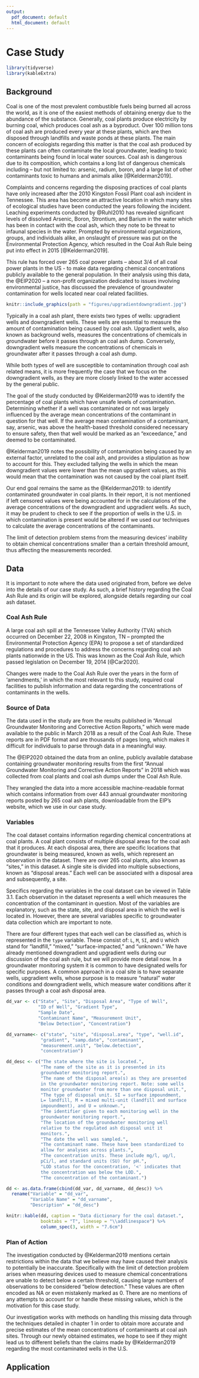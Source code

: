 ```yaml
---
output:
  pdf_document: default
  html_document: default
---
```

# Case Study {#casestudy}

<!--
Each chapter file must start with a chapter header (e.g., # Chapter name). Notice we have also included a label after the chapter name ({# intro}) so we can refer back to this chapter later in the text if want to (e.g., by using \@ref(intro)). This also helps you debut potential issues as you knit.

You can knit chapters all at once using the index file, or individually. When you knit a single chapter, every other chapter will have a one-sentence placeholder to make knitting easier.

You can re-name each chapter file (e.g., change this filename from "01-chap1.Rmd" to "01-introduction.Rmd"), just make sure you also update the filename in the list of rmd files in _bookdown.yml.

The introduction should provide an overview of the work you set out to do and provide structure for the remainder of the document.

-->

```r
library(tidyverse)
library(kableExtra)
```


## Background {#background}

Coal is one of the most prevalent combustible fuels being burned all across the world, as it is one of the easiest methods of obtaining energy due to the abundance of the substance. Generally, coal plants produce electricity by burning coal, which produces coal ash as a byproduct. Over 100 million tons of coal ash are produced every year at these plants, which are then disposed through landfills and waste ponds at these plants. The main concern of ecologists regarding this matter is that the coal ash produced by these plants can often contaminate the local groundwater, leading to toxic contaminants being found in local water sources. Coal ash is dangerous due to its composition, which contains a long list of dangerous chemicals including -- but not limited to: arsenic, radium, boron, and a large list of other contaminants toxic to humans and animals alike [@Kelderman2019]. 

Complaints and concerns regarding the disposing practices of coal plants have only increased after the 2010 Kingston Fossil Plant coal ash incident in Tennessee. This area has become an attractive location in which many sites of ecological studies have been conducted the years following the incident. Leaching experiments conducted by @Ruhl2010 has revealed significant levels of dissolved Arsenic, Boron, Strontium, and Barium in the water which has been in contact with the coal ash, which they note to be threat to infaunal species in the water. Prompted by environmental organizations, groups, and individuals alike, an onslaught of pressure was put on the Environmental Protection Agency, which resulted in the Coal Ash Rule being put into effect in 2015 [@Kelderman2019].

This rule has forced over 265 coal power plants -- about 3/4 of all coal power plants in the US - to make data regarding chemical concentrations publicly available to the general population. In their analysis using this data, the @EIP2020 -- a non-profit organization dedicated to issues involving environmental justice, has discussed the prevalence of groundwater contamination for wells located near coal related facilities. 

<!-- insert picture here -->

```r
knitr::include_graphics(path = "figures/upgradientdowngradient.jpg")
```

Typically in a coal ash plant, there exists two types of wells: upgradient wells and downgradient wells. These wells are essential to measure the amount of contamination being caused by coal ash. Upgradient wells, also known as background wells, measures the concentrations of chemicals in groundwater before it passes through an coal ash dump. Conversely, downgradient wells measure the concentrations of chemicals in groundwater after it passes through a coal ash dump.

<!--With this information, typically -- one estimates the amount of chemical contamination caused by a coal as dump by subtracting the upgradient concentration from the downgradient concentration of a chemical (downgradient concentration - upgradient concentration). -->

While both types of well are susceptible to contamination through coal ash related means, it is more frequently the case that we focus on the downgradient wells, as they are more closely linked to the water accessed by the general public.

The goal of the study conducted by @Kelderman2019 was to identify the percentage of coal plants which have unsafe levels of contamination. Determining whether if a well was contaminated or not was largely influenced by the average mean concentrations of the contaminant in question for that well. If the average mean contamination of a contaminant, say, arsenic, was above the health-based threshold considered necessary to ensure safety, then that well would be marked as an "exceedance," and deemed to be contaminated.  

@Kelderman2019 notes the possibility of contamination being caused by an external factor, unrelated to the coal ash, and provides a stipulation as how to account for this. They excluded tallying the wells in which the mean downgradient values were lower than the mean upgradient values, as this would mean that the contamination was not caused by the coal plant itself.

Our end goal remains the same as the @Kelderman2019: to identify contaminated groundwater in coal plants. In their report, it is not mentioned if left censored values were being accounted for in the calculations of the average concentrations of the downgradient and upgradient wells. As such, it may be prudent to check to see if the proportion of wells in the U.S. in which contamination is present would be altered if we used our techniques to calculate the average concentrations of the contaminants.

The limit of detection problem stems from the measuring devices' inability to obtain chemical concentrations smaller than a certain threshold amount, thus affecting the measurements recorded.

## Data {#data}
<!-- 
WHERE THE DATA CAME FROM
whichever website (talk about environmental integrity project) and what they did to get this data (use xlsx for this)
this data was publcicaly available, but EIP collated it someway to make it public
the data is NOT just a single of coalset, give examples of contaminants that it’s taking measurements on
many sites within sites
-->

It is important to note where the data used originated from, before we delve into the details of our case study. As such, a brief history regarding the Coal Ash Rule and its origin will be explored, alongside details regarding our coal ash dataset.

### Coal Ash Rule {#coalashrule}

<!-- EXPLAIN COAL ASH RULE HERE AND HOW THE EIP (Environmental Integrity Project) HAS HELPED MAKE THIS RULE -->

A large coal ash spill at the Tennessee Valley Authority (TVA) which occurred on December 22, 2008 in Kingston, TN -- prompted the Environmental Protection Agency (EPA) to propose a set of standardized regulations and procedures to address the concerns regarding coal ash plants nationwide in the US. This was known as the Coal Ash Rule, which passed legislation on December 19, 2014 [@Car2020].

Changes were made to the Coal Ash Rule over the years in the form of 'amendments,' in which the most relevant to this study, required coal facilities to publish information and data regarding the concentrations of contaminants in the wells.

### Source of Data

The data used in the study are from the results published in "Annual Groundwater Monitoring and Corrective Action Reports," which were made available to the public in March 2018 as a result of the Coal Ash Rule. These reports are in PDF format and are thousands of pages long, which makes it difficult for individuals to parse through data in a meaningful way.

The @EIP2020 obtained the data from an online, publicly available database containing groundwater monitoring results from the first "Annual Groundwater Monitoring and Corrective Action Reports" in 2018 which was collected from coal plants and coal ash dumps under the Coal Ash Rule.

They wrangled the data into a more accessible machine-readable format which contains information from over 443 annual groundwater monitoring reports posted by 265 coal ash plants, downloadable from the EIP's website, which we use in our case study.

\newpage

### Variables {#variables}
<!-- TALK ABOUT VARIABLES AND WELLS/SITES HERE AND WHAT THEY MEAN -->

The coal dataset contains information regarding chemical concentrations at coal plants. A coal plant consists of multiple disposal areas for the coal ash that it produces. At each disposal area, there are specific locations that groundwater is being measured, known as wells, which represent an observation in the dataset. There are over 265 coal plants, also known as "sites," in this dataset. A single site is divided into multiple subsections, known as "disposal areas." Each well can be associated with a disposal area and subsequently, a site.

Specifics regarding the variables in the coal dataset can be viewed in Table 3.1. Each observation in the dataset represents a well which measures the concentration of the contaminant in question. Most of the variables are explanatory, such as the state, site, and disposal area in which the well is located in. However, there are several variables specific to groundwater data collection which are important to note.

There are four different types that each well can be classified as, which is represented in the `type` variable. These consist of: `L`, `M`, `SI`, and `U` which stand for "landfill," "mixed," "surface-impacted," and "unknown." We have already mentioned downgradient and upgradient wells during our discussion of the coal ash rule, but we will provide more detail now. In a groundwater monitoring system it is common to have designated wells for specific purposes. A common approach in a coal site is to have separate wells, upgradient wells, whose purpose is to measure "natural" water conditions and downgradient wells, which measure water conditions after it passes through a coal ash disposal area.

<!-- TABLE OF DATA DICTIONARY TO INSERT HERE -->

```r
dd_var <- c("State", "Site", "Disposal Area", "Type of Well",
            "ID of Well", "Gradient Type", 
            "Sample Date", 
            "Contaminant Name", "Measurement Unit",
            "Below Detection", "Concentration")

dd_varname<- c("state", "site", "disposal.area", "type", "well.id",
             "gradient", "samp.date", "contaminant",
             "measurement.unit", "below.detection",
             "concentration")

dd_desc <- c("The state where the site is located.",
             "The name of the site as it is presented in its
             groundwater monitoring report.",
             "The name of the disposal area(s) as they are presented 
             in the groundwater monitoring report. Note: some wells 
             monitor groundwater from more than one disposal unit.",
             "The type of disposal unit. SI = surface impoundment, 
             L= landfill, M = mixed multi-unit (landfill and surface 
             impoundment), and U = unknown.",
             "The identifier given to each monitoring well in the 
             groundwater monitoring report.",
             "The location of the groundwater monitoring well 
             relative to the regulated ash disposal unit it 
             monitors.",
             "The date the well was sampled.",
             "The contaminant name. These have been standardized to 
             allow for analyses across plants.",
             "The concentration units. These include mg/l, ug/l, 
             pCi/l, and standard units (SU) for pH.",
             "LOD status for the concentration, '<' indicates that 
             the concentration was below the LOD.",
             "The concentration of the contaminant.")

dd <- as.data.frame(cbind(dd_var, dd_varname, dd_desc)) %>%
  rename("Variable" = "dd_var",
         "Variable Name" = "dd_varname",
         "Description" = "dd_desc") 

```

```r
knitr::kable(dd, caption = "Data dictionary for the coal dataset.",
             booktabs = "T", linesep = "\\addlinespace") %>%
             column_spec(3, width = "7.6cm")
```

### Plan of Action

The investigation conducted by @Kelderman2019 mentions certain restrictions within the data that we believe may have caused their analysis to potentially be inaccurate. Specifically with the limit of detection problem arises when measuring devices used to measure chemical concentrations are unable to detect below a certain threshold, causing large numbers of observations to be considered "below detection." These values are often encoded as NA or even mistakenly marked as 0. There are no mentions of any attempts to account for or handle these missing values, which is the motivation for this case study.

Our investigation works with methods on handling this missing data through the techniques detailed in chapter 1 in order to obtain more accurate and precise estimates of the mean concentrations of contaminants at coal ash sites. Through our newly obtained estimates, we hope to see if they might lead us to different beliefs than the claims made by @Kelderman2019 regarding the most contaminated wells in the U.S.

## Application

